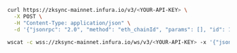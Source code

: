 
<Tabs>
  <TabItem value="cURL">

```bash
curl https://zksync-mainnet.infura.io/v3/<YOUR-API-KEY> \
  -X POST \
  -H "Content-Type: application/json" \
  -d '{"jsonrpc": "2.0", "method": "eth_chainId", "params": [], "id": 1}'
```

  </TabItem>
  <TabItem value="WSS">

```bash
wscat -c wss://zksync-mainnet.infura.io/ws/v3/<YOUR-API-KEY> -x '{"jsonrpc": "2.0", "method": "eth_chainId", "params": [], "id": 1}'
```

  </TabItem>
</Tabs>

